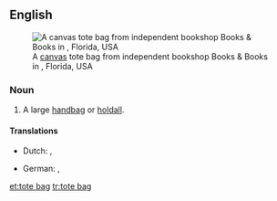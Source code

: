 ==English==
{{wikipedia}}
[[File:Canvas tote bag from Books & Books, Miami, Florida, USA - 20130912.jpg|thumb|upright|A [[canvas]] tote bag from independent bookshop Books & Books in {{w|Miami}}, Florida, USA]]

===Noun===
{{en-noun}}

# A large [[handbag]] or [[holdall]].

====Translations====
{{trans-top|large handbag}}
* Dutch: {{t+|nl|boodschappentas|f}}, {{t+|nl|draagtas|f}}
{{trans-mid}}
* German: {{t+|de|Tragetasche|f}}, {{t+|de|Einkaufstasche|f}}
{{trans-bottom}}

[[et:tote bag]]
[[tr:tote bag]]